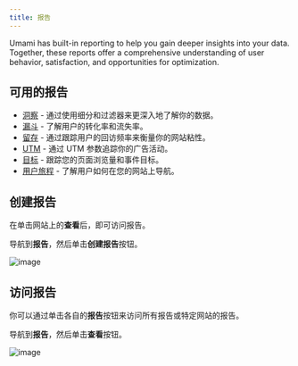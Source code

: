 ```yaml
---
title: 报告
---
```


Umami has built-in reporting to help you gain deeper insights into your data.
Together, these reports offer a comprehensive understanding of user behavior, satisfaction, and opportunities for optimization.

## 可用的报告

- [洞察](/docs/reports/report-insights) - 通过使用细分和过滤器来更深入地了解你的数据。
- [漏斗](/docs/reports/report-funnel) - 了解用户的转化率和流失率。
- [留存](/docs/reports/report-retention) - 通过跟踪用户的回访频率来衡量你的网站粘性。
- [UTM](/docs/reports/report-utm) - 通过 UTM 参数追踪你的广告活动。
- [目标](/docs/reports/report-goals) - 跟踪您的页面浏览量和事件目标。
- [用户旅程](/docs/reports/report-journey) - 了解用户如何在您的网站上导航。

## 创建报告

在单击网站上的**查看**后，即可访问报告。

导航到**报告**，然后单击**创建报告**按钮。

![image](/images/docs/v2/report-create.png)

## 访问报告

你可以通过单击各自的**报告**按钮来访问所有报告或特定网站的报告。

导航到**报告**，然后单击**查看**按钮。

![image](/images/docs/v2/report-detail.png)
